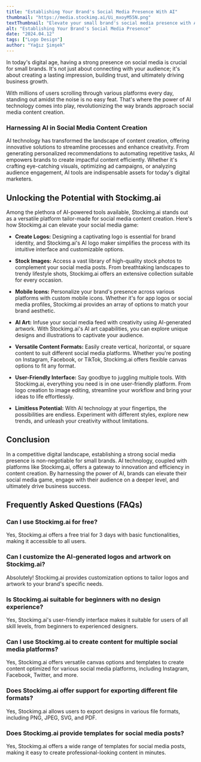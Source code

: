 ```yaml
---
title: "Establishing Your Brand's Social Media Presence With AI"
thumbnail: "https://media.stockimg.ai/Ui_mxoyM55N.png"
textThumbnail: "Elevate your small brand's social media presence with AI-powered content creation using Stockimg.ai. From crafting captivating logos and stock images to designing versatile content formats, unlock limitless potential with user-friendly tools and streamline your workflow effortlessly. Experience the future of social media design with Stockimg.ai today."
alt: "Establishing Your Brand's Social Media Presence"
date: "2024.04.12"
tags: ["Logo Design"]
author: "Yağız Şimşek"
---
```


<CustomImage
    src="https://media.stockimg.ai/Ui_mxoyM55N.png"
    alt="Establishing Your Brand's Social Media Presence"
/>

In today's digital age, having a strong presence on social media is crucial for small brands. It's not just about connecting with your audience; it's about creating a lasting impression, building trust, and ultimately driving business growth. 

With millions of users scrolling through various platforms every day, standing out amidst the noise is no easy feat. That's where the power of AI technology comes into play, revolutionizing the way brands approach social media content creation.

### Harnessing AI in Social Media Content Creation

AI technology has transformed the landscape of content creation, offering innovative solutions to streamline processes and enhance creativity. From generating personalized recommendations to automating repetitive tasks, AI empowers brands to create impactful content efficiently. Whether it's crafting eye-catching visuals, optimizing ad campaigns, or analyzing audience engagement, AI tools are indispensable assets for today's digital marketers.

## Unlocking the Potential with Stockimg.ai

Among the plethora of AI-powered tools available, Stockimg.ai stands out as a versatile platform tailor-made for social media content creation. Here's how Stockimg.ai can elevate your social media game:

- **Create Logos:** Designing a captivating logo is essential for brand identity, and Stockimg.ai's AI logo maker simplifies the process with its intuitive interface and customizable options.

- **Stock Images:** Access a vast library of high-quality stock photos to complement your social media posts. From breathtaking landscapes to trendy lifestyle shots, Stockimg.ai offers an extensive collection suitable for every occasion.

- **Mobile Icons:** Personalize your brand's presence across various platforms with custom mobile icons. Whether it's for app logos or social media profiles, Stockimg.ai provides an array of options to match your brand aesthetic.

- **AI Art:** Infuse your social media feed with creativity using AI-generated artwork. With Stockimg.ai's AI art capabilities, you can explore unique designs and illustrations to captivate your audience.

- **Versatile Content Formats:** Easily create vertical, horizontal, or square content to suit different social media platforms. Whether you're posting on Instagram, Facebook, or TikTok, Stockimg.ai offers flexible canvas options to fit any format.

- **User-Friendly Interface:** Say goodbye to juggling multiple tools. With Stockimg.ai, everything you need is in one user-friendly platform. From logo creation to image editing, streamline your workflow and bring your ideas to life effortlessly.

- **Limitless Potential:** With AI technology at your fingertips, the possibilities are endless. Experiment with different styles, explore new trends, and unleash your creativity without limitations.

## Conclusion

In a competitive digital landscape, establishing a strong social media presence is non-negotiable for small brands. AI technology, coupled with platforms like Stockimg.ai, offers a gateway to innovation and efficiency in content creation. By harnessing the power of AI, brands can elevate their social media game, engage with their audience on a deeper level, and ultimately drive business success.

## Frequently Asked Questions (FAQs)

### Can I use Stockimg.ai for free?

Yes, Stockimg.ai offers a free trial for 3 days with basic functionalities, making it accessible to all users.

### Can I customize the AI-generated logos and artwork on Stockimg.ai?

Absolutely! Stockimg.ai provides customization options to tailor logos and artwork to your brand's specific needs.

### Is Stockimg.ai suitable for beginners with no design experience?

Yes, Stockimg.ai's user-friendly interface makes it suitable for users of all skill levels, from beginners to experienced designers.

### Can I use Stockimg.ai to create content for multiple social media platforms?

Yes, Stockimg.ai offers versatile canvas options and templates to create content optimized for various social media platforms, including Instagram, Facebook, Twitter, and more.

### Does Stockimg.ai offer support for exporting different file formats?

Yes, Stockimg.ai allows users to export designs in various file formats, including PNG, JPEG, SVG, and PDF.

### Does Stockimg.ai provide templates for social media posts?

Yes, Stockimg.ai offers a wide range of templates for social media posts, making it easy to create professional-looking content in minutes.

